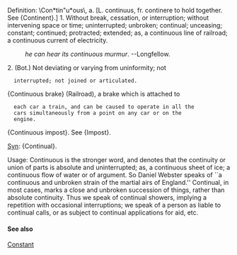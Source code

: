 Definition:   \Con*tin"u*ous\, a. [L. continuus, fr. continere to
hold together. See {Continent}.]
1. Without break, cessation, or interruption; without intervening space or time; uninterrupted; unbroken; continual; unceasing; constant; continued; protracted; extended; as, a continuous line of railroad; a continuous current of electricity.
:''he can hear its continuous murmur''.    --Longfellow.
2. (Bot.) Not deviating or varying from uninformity; not
   interrupted; not joined or articulated.

{Continuous brake} (Railroad), a brake which is attached to
   each car a train, and can be caused to operate in all the
   cars simultaneously from a point on any car or on the
   engine.

{Continuous impost}. See {Impost}.

[[Syn]]: {Continual}.

Usage: Continuous is the stronger word, and denotes that the  continuity or union of parts is absolute and uninterrupted; as, a continuous sheet of ice; a  continuous flow of water or of argument. So Daniel Webster speaks of ``a continuous and unbroken strain of the martial airs of England.'' Continual, in most cases, marks a close and unbroken succession of things, rather than absolute continuity. Thus we speak of continual showers, implying a repetition with occasional interruptions; we speak of a person as liable to continual calls, or as subject to continual applications for aid, etc.

==== See  also ==== [[Constant]]